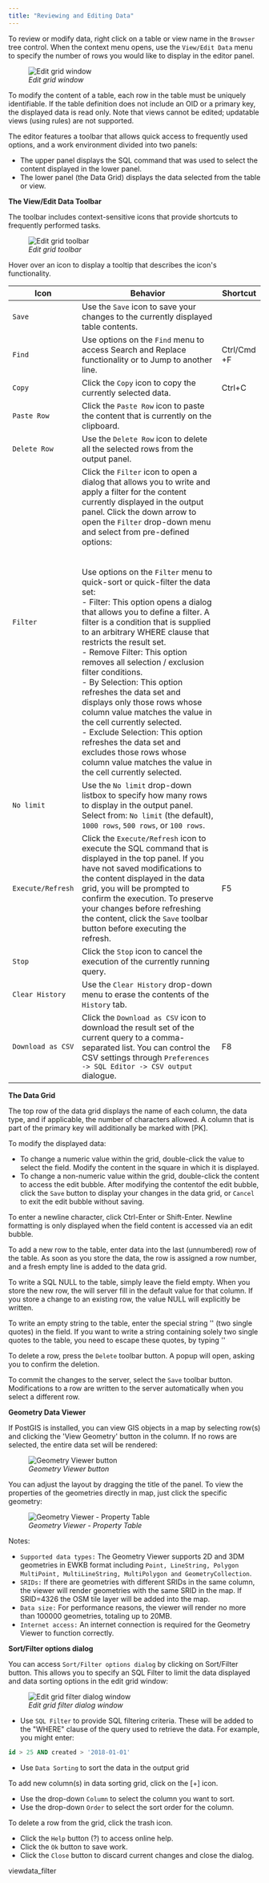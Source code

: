 ```yaml
---
title: "Reviewing and Editing Data"
---
```


<div id="editgrid" class="registered_link"></div>

To review or modify data, right click on a table or view name in the `Browser` tree control. When the context menu opens, use the `View/Edit Data` menu to specify the number of rows you would like to display in the editor panel.

<figure><img src="../../images/editgrid.png" class="align-center" alt="Edit grid window" /><figcaption aria-hidden="true"><em>Edit grid window</em></figcaption></figure>

To modify the content of a table, each row in the table must be uniquely identifiable. If the table definition does not include an OID or a primary key, the displayed data is read only. Note that views cannot be edited; updatable views (using rules) are not supported.

The editor features a toolbar that allows quick access to frequently used options, and a work environment divided into two panels:

-   The upper panel displays the SQL command that was used to select the content displayed in the lower panel.
-   The lower panel (the Data Grid) displays the data selected from the table or view.

**The View/Edit Data Toolbar**

The toolbar includes context-sensitive icons that provide shortcuts to frequently performed tasks.

<figure><img src="../../images/editgrid_toolbar.png" class="align-center" alt="Edit grid toolbar" /><figcaption aria-hidden="true"><em>Edit grid toolbar</em></figcaption></figure>

Hover over an icon to display a tooltip that describes the icon's functionality.

| Icon              | Behavior                                                                                                                                                                                                                                                                                                                                                                                                                                                                                                                                                                                                                                                                                                                                                                                                                                                                                                                                                                     | Shortcut    |
| ----------------- | ---------------------------------------------------------------------------------------------------------------------------------------------------------------------------------------------------------------------------------------------------------------------------------------------------------------------------------------------------------------------------------------------------------------------------------------------------------------------------------------------------------------------------------------------------------------------------------------------------------------------------------------------------------------------------------------------------------------------------------------------------------------------------------------------------------------------------------------------------------------------------------------------------------------------------------------------------------------------------- | ----------- |
| `Save`            | Use the `Save` icon to save your changes to the currently displayed table contents.                                                                                                                                                                                                                                                                                                                                                                                                                                                                                                                                                                                                                                                                                                                                                                                                                                                                                          |             |
| `Find`            | Use options on the `Find` menu to access Search and Replace functionality or to Jump to another line.                                                                                                                                                                                                                                                                                                                                                                                                                                                                                                                                                                                                                                                                                                                                                                                                                                                                        | Ctrl/Cmd +F |
| `Copy`            | Click the `Copy` icon to copy the currently selected data.                                                                                                                                                                                                                                                                                                                                                                                                                                                                                                                                                                                                                                                                                                                                                                                                                                                                                                                   | Ctrl+C      |
| `Paste Row`       | Click the `Paste Row` icon to paste the content that is currently on the clipboard.                                                                                                                                                                                                                                                                                                                                                                                                                                                                                                                                                                                                                                                                                                                                                                                                                                                                                          |             |
| `Delete Row`      | Use the `Delete Row` icon to delete all the selected rows from the output panel.                                                                                                                                                                                                                                                                                                                                                                                                                                                                                                                                                                                                                                                                                                                                                                                                                                                                                             |             |
| `Filter`          | Click the `Filter` icon to open a dialog that allows you to write and apply a filter for the content currently displayed in the output panel. Click the down arrow to open the `Filter` drop-down menu and select from pre-defined options:<br /><br /><br />Use options on the `Filter` menu to quick-sort or quick-filter the data set:<br />-   Filter: This option opens a dialog that allows you to define a filter. A filter is a condition that is supplied to an arbitrary WHERE clause that restricts the result set.     <br /> -   Remove Filter: This option removes all selection / exclusion filter conditions.     <br /> -   By Selection: This option refreshes the data set and displays only those rows whose column value matches the value in the cell currently selected.     <br /> -   Exclude Selection: This option refreshes the data set and excludes those rows whose column value matches the value in the cell currently selected.     <br /> |             |
| `No limit`        | Use the `No limit` drop-down listbox to specify how many rows to display in the output panel. Select from: `No limit` (the default), `1000 rows`, `500 rows`, or `100 rows`.                                                                                                                                                                                                                                                                                                                                                                                                                                                                                                                                                                                                                                                                                                                                                                                                 |             |
| `Execute/Refresh` | Click the `Execute/Refresh` icon to execute the SQL command that is displayed in the top panel. If you have not saved modifications to the content displayed in the data grid, you will be prompted to confirm the execution. To preserve your changes before refreshing the content, click the `Save` toolbar button before executing the refresh.                                                                                                                                                                                                                                                                                                                                                                                                                                                                                                                                                                                                                          | F5          |
| `Stop`            | Click the `Stop` icon to cancel the execution of the currently running query.                                                                                                                                                                                                                                                                                                                                                                                                                                                                                                                                                                                                                                                                                                                                                                                                                                                                                                |             |
| `Clear History`   | Use the `Clear History` drop-down menu to erase the contents of the `History` tab.                                                                                                                                                                                                                                                                                                                                                                                                                                                                                                                                                                                                                                                                                                                                                                                                                                                                                           |             |
| `Download as CSV` | Click the `Download as CSV` icon to download the result set of the current query to a comma-separated list. You can control the CSV settings through `Preferences -> SQL Editor -> CSV output` dialogue.                                                                                                                                                                                                                                                                                                                                                                                                                                                                                                                                                                                                                                                                                                                                                                     | F8          |

**The Data Grid**

The top row of the data grid displays the name of each column, the data type, and if applicable, the number of characters allowed. A column that is part of the primary key will additionally be marked with \[PK].

<div id="data-grid" class="registered_link"></div>

To modify the displayed data:

-   To change a numeric value within the grid, double-click the value to select the field. Modify the content in the square in which it is displayed.
-   To change a non-numeric value within the grid, double-click the content to access the edit bubble. After modifying the contentof the edit bubble, click the `Save` button to display your changes in the data grid, or `Cancel` to exit the edit bubble without saving.

To enter a newline character, click Ctrl-Enter or Shift-Enter. Newline formatting is only displayed when the field content is accessed via an edit bubble.

To add a new row to the table, enter data into the last (unnumbered) row of the table. As soon as you store the data, the row is assigned a row number, and a fresh empty line is added to the data grid.

To write a SQL NULL to the table, simply leave the field empty. When you store the new row, the will server fill in the default value for that column. If you store a change to an existing row, the value NULL will explicitly be written.

To write an empty string to the table, enter the special string '' (two single quotes) in the field. If you want to write a string containing solely two single quotes to the table, you need to escape these quotes, by typing ''

To delete a row, press the `Delete` toolbar button. A popup will open, asking you to confirm the deletion.

To commit the changes to the server, select the `Save` toolbar button. Modifications to a row are written to the server automatically when you select a different row.

**Geometry Data Viewer**

If PostGIS is installed, you can view GIS objects in a map by selecting row(s) and clicking the 'View Geometry' button in the column. If no rows are selected, the entire data set will be rendered:

<figure><img src="../../images/geometry_viewer.png" class="align-center" alt="Geometry Viewer button" /><figcaption aria-hidden="true"><em>Geometry Viewer button</em></figcaption></figure>

You can adjust the layout by dragging the title of the panel. To view the properties of the geometries directly in map, just click the specific geometry:

<figure><img src="../../images/geometry_viewer_property_table.png" class="align-center" alt="Geometry Viewer - Property Table" /><figcaption aria-hidden="true"><em>Geometry Viewer - Property Table</em></figcaption></figure>

Notes:

-   `Supported data types:` The Geometry Viewer supports 2D and 3DM geometries in EWKB format including `Point, LineString, Polygon MultiPoint, MultiLineString, MultiPolygon and GeometryCollection`.
-   `SRIDs:` If there are geometries with different SRIDs in the same column, the viewer will render geometries with the same SRID in the map. If SRID=4326 the OSM tile layer will be added into the map.
-   `Data size:` For performance reasons, the viewer will render no more than 100000 geometries, totaling up to 20MB.
-   `Internet access:` An internet connection is required for the Geometry Viewer to function correctly.

**Sort/Filter options dialog**

You can access `Sort/Filter options dialog` by clicking on Sort/Filter button. This allows you to specify an SQL Filter to limit the data displayed and data sorting options in the edit grid window:

<figure><img src="../../images/editgrid_filter_dialog.png" class="align-center" alt="Edit grid filter dialog window" /><figcaption aria-hidden="true"><em>Edit grid filter dialog window</em></figcaption></figure>

-   Use `SQL Filter` to provide SQL filtering criteria. These will be added to the "WHERE" clause of the query used to retrieve the data. For example, you might enter:

```sql
id > 25 AND created > '2018-01-01'
```

-   Use `Data Sorting` to sort the data in the output grid

To add new column(s) in data sorting grid, click on the \[+] icon.

-   Use the drop-down `Column` to select the column you want to sort.
-   Use the drop-down `Order` to select the sort order for the column.

To delete a row from the grid, click the trash icon.

-   Click the `Help` button (?) to access online help.
-   Click the `Ok` button to save work.
-   Click the `Close` button to discard current changes and close the dialog.

<div class="toctree" maxdepth="2">

viewdata_filter

</div>

